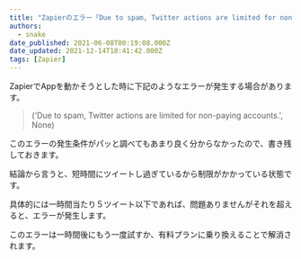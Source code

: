 ```yaml
---
title: "Zapierのエラー「Due to spam, Twitter actions are limited for non-paying accounts.」"
authors:
  - snake
date_published: 2021-06-08T00:19:08.000Z
date_updated: 2021-12-14T18:41:42.000Z
tags: [Zapier]
---
```


ZapierでAppを動かそうとした時に下記のようなエラーが発生する場合があります。

> ('Due to spam, Twitter actions are limited for non-paying accounts.', None)

このエラーの発生条件がパッと調べてもあまり良く分からなかったので、書き残しておきます。

結論から言うと、短時間にツイートし過ぎているから制限がかかっている状態です。

具体的には一時間当たり５ツイート以下であれば、問題ありませんがそれを超えると、エラーが発生します。

このエラーは一時間後にもう一度試すか、有料プランに乗り換えることで解消されます。
